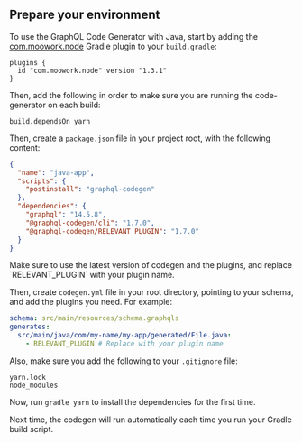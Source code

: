 
## Prepare your environment

To use the GraphQL Code Generator with Java, start by adding the
[com.moowork.node](https://plugins.gradle.org/plugin/com.moowork.node) Gradle plugin to your
`build.gradle`:

```
plugins {
  id "com.moowork.node" version "1.3.1"
}
```

Then, add the following in order to make sure you are running the code-generator on each build:

```
build.dependsOn yarn
```

Then, create a `package.json` file in your project root, with the following content:

```json filename="package.json"
{
  "name": "java-app",
  "scripts": {
    "postinstall": "graphql-codegen"
  },
  "dependencies": {
    "graphql": "14.5.8",
    "@graphql-codegen/cli": "1.7.0",
    "@graphql-codegen/RELEVANT_PLUGIN": "1.7.0"
  }
}
```

<Callout>
  Make sure to use the latest version of codegen and the plugins, and replace `RELEVANT_PLUGIN` with
  your plugin name.
</Callout>

Then, create `codegen.yml` file in your root directory, pointing to your schema, and add the plugins
you need. For example:

```yaml filename="codegen.yml"
schema: src/main/resources/schema.graphqls
generates:
  src/main/java/com/my-name/my-app/generated/File.java:
    - RELEVANT_PLUGIN # Replace with your plugin name
```

Also, make sure you add the following to your `.gitignore` file:

```gitignore filename=".gitignore"
yarn.lock
node_modules
```

Now, run `gradle yarn` to install the dependencies for the first time.

Next time, the codegen will run automatically each time you run your Gradle build script.

